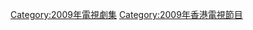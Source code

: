 {{cat year nav
| year = 2009
| cat = 香港電視劇集
| sortkey = 香港電視劇集
| article = 香港電視劇
| in = 
}}

[[Category:2009年電視劇集|Category:2009年電視劇集]]
[[Category:2009年香港電視節目|Category:2009年香港電視節目]]